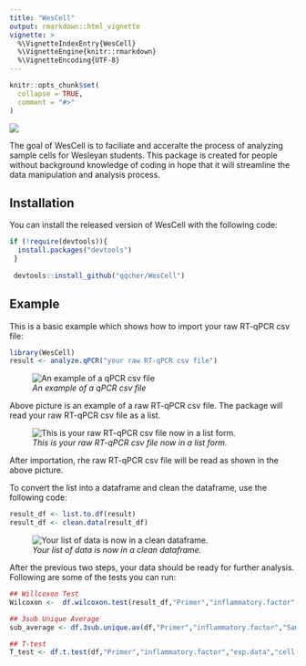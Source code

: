 ```yaml
---
title: "WesCell"
output: rmarkdown::html_vignette
vignette: >
  %\VignetteIndexEntry{WesCell}
  %\VignetteEngine{knitr::rmarkdown}
  %\VignetteEncoding{UTF-8}
---
```


```r
knitr::opts_chunk$set(
  collapse = TRUE,
  comment = "#>"
)
```

![](readme_p1.jpg)

<!-- badges: start -->
<!-- badges: end -->

The goal of WesCell is to faciliate and acceralte the process of analyzing sample cells for Wesleyan students. This package is created for people without background knowledge of coding in hope that it will streamline the data manipulation and analysis process. 

## Installation

You can install the released version of WesCell with the following code:

``` r
if (!require(devtools)){
  install.packages("devtools")
 }
 
 devtools::install_github("qqcher/WesCell")
```

## Example

This is a basic example which shows how to import your raw RT-qPCR csv file:

```r
library(WesCell)
result <- analyze.qPCR("your raw RT-qPCR csv file")
```

![*An example of a qPCR csv file*](Result.jpg) 
  
  Above picture is an example of a raw RT-qPCR csv file. The package will read your raw RT-qPCR csv file as a list. 

![*This is your raw RT-qPCR csv file now in a list form.*](Result2.jpg)
 
  After importation, rhe raw RT-qPCR csv file will be read as shown in the above picture.

  To convert the list into a dataframe and clean the dataframe, use the following code:
```r
result_df <- list.to.df(result)
result_df <- clean.data(result_df)
```

![*Your list of data is now in a clean dataframe.*](list.to.df.jpg)

  After the previous two steps, your data should be ready for further analysis. Following are some of the tests you can run:

```r
## Willcoxon Test
Wilcoxon <-  df.wilcoxon.test(result_df,"Primer","inflammatory.factor","exp.data","cell.line")

## 3sub Unique Average
sub_average <- df.3sub.unique.av(df,"Primer","inflammatory.factor","Sample","exp.data","cell.line")

## T-test
T_test <- df.t.test(df,"Primer","inflammatory.factor","exp.data","cell.line")
```

